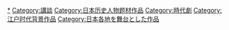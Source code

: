 [[Category:徳川光圀|*]]
[[Category:講談|Category:講談]][[Category:日本历史人物题材作品|Category:日本历史人物题材作品]]
[[Category:時代劇|Category:時代劇]]
[[Category:江户时代背景作品|Category:江户时代背景作品]]
[[Category:日本各地を舞台とした作品|Category:日本各地を舞台とした作品]]